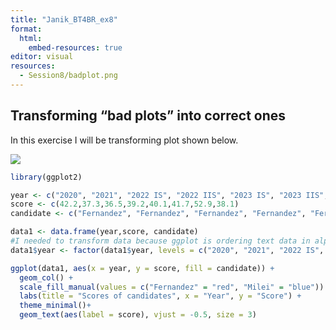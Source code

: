 ```yaml
---
title: "Janik_BT4BR_ex8"
format:
  html:
    embed-resources: true
editor: visual
resources:
  - Session8/badplot.png
---
```


## Transforming "bad plots" into correct ones

In this exercise I will be transforming plot shown below.

![](Session8/badplot.png)


```r
library(ggplot2)

year <- c("2020", "2021", "2022 IS", "2022 IIS", "2023 IS", "2023 IIS", "2024 IS", "2024 IIS")
score <- c(42.2,37.3,36.5,39.2,40.1,41.7,52.9,38.1)
candidate <- c("Fernandez", "Fernandez", "Fernandez", "Fernandez", "Fernandez", "Fernandez", "Milei", "Milei")

data1 <- data.frame(year,score, candidate)
#I needed to transform data because ggplot is ordering text data in alphabetical order
data1$year <- factor(data1$year, levels = c("2020", "2021", "2022 IS", "2022 IIS", "2023 IS", "2023 IIS", "2024 IS", "2024 IIS"))

ggplot(data1, aes(x = year, y = score, fill = candidate)) +
  geom_col() +
  scale_fill_manual(values = c("Fernandez" = "red", "Milei" = "blue")) +
  labs(title = "Scores of candidates", x = "Year", y = "Score") +
  theme_minimal()+
  geom_text(aes(label = score), vjust = -0.5, size = 3)

```
